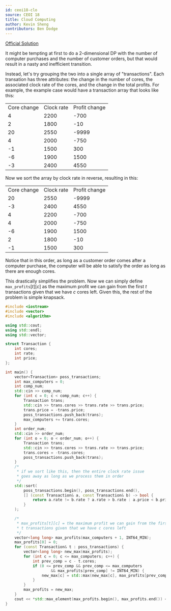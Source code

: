 ```yaml
---
id: ceoi18-clo
source: CEOI 18
title: Cloud Computing
author: Kevin Sheng
contributors: Ben Dodge
---
```


[Official Solution](https://ceoi2018.pl/wp-content/uploads/2018/08/solutions_day1.pdf#page=10)

It might be tempting at first to do a 2-dimensional DP with the number of computer purchases and the number of customer orders, but that would result in a nasty and inefficient transition.

Instead, let's try grouping the two into a single array of "transactions". Each transation has three attributes: the change in the number of cores, the associated clock rate of the cores, and the change in the total profits.
For example, the example case would have a transaction array that looks like this:

<center>
<table className="text-center">
	<tbody>
		<tr>
			<td>Core change</td>
			<td>Clock rate</td>
			<td>Profit change</td>
		</tr>
		<tr>
			<td>4</td>
			<td>2200</td>
			<td>-700</td>
		</tr>
		<tr>
			<td>2</td>
			<td>1800</td>
			<td>-10</td>
		</tr>
		<tr>
			<td>20</td>
			<td>2550</td>
			<td>-9999</td>
		</tr>
		<tr>
			<td>4</td>
			<td>2000</td>
			<td>-750</td>
		</tr>
		<tr>
			<td>-1</td>
			<td>1500</td>
			<td>300</td>
		</tr>
		<tr>
			<td>-6</td>
			<td>1900</td>
			<td>1500</td>
		</tr>
		<tr>
			<td>-3</td>
			<td>2400</td>
			<td>4550</td>
		</tr>
	</tbody>
</table>
</center>

Now we sort the array by clock rate in reverse, resulting in this:

<center>
<table className="text-center">
	<tbody>
		<tr>
			<td>Core change</td>
			<td>Clock rate</td>
			<td>Profit change</td>
		</tr>
		<tr>
			<td>20</td>
			<td>2550</td>
			<td>-9999</td>
		</tr>
		<tr>
			<td>-3</td>
			<td>2400</td>
			<td>4550</td>
		</tr>
		<tr>
			<td>4</td>
			<td>2200</td>
			<td>-700</td>
		</tr>
		<tr>
			<td>4</td>
			<td>2000</td>
			<td>-750</td>
		</tr>
		<tr>
			<td>-6</td>
			<td>1900</td>
			<td>1500</td>
		</tr>
		<tr>
			<td>2</td>
			<td>1800</td>
			<td>-10</td>
		</tr>
		<tr>
			<td>-1</td>
			<td>1500</td>
			<td>300</td>
		</tr>
	</tbody>
</table>
</center>

Notice that in this order, as long as a customer order comes after a computer purchase, the computer will be able to satisfy the order as long as there are enough cores.

This drastically simplifies the problem. Now we can simply define $\texttt{max\_profits}[t][c]$ as the maximum profit we can gain from the first $t$ transactions given that we have $c$ cores left.
Given this, the rest of the problem is simple knapsack.

<LanguageSection>
<CPPSection>

```cpp
#include <iostream>
#include <vector>
#include <algorithm>

using std::cout;
using std::endl;
using std::vector;

struct Transaction {
	int cores;
	int rate;
	int price;
};

int main() {
	vector<Transaction> poss_transactions;
	int max_computers = 0;
	int comp_num;
	std::cin >> comp_num;
	for (int c = 0; c < comp_num; c++) {
		Transaction trans;
		std::cin >> trans.cores >> trans.rate >> trans.price;
		trans.price = -trans.price;
		poss_transactions.push_back(trans);
		max_computers += trans.cores;
	}
	int order_num;
	std::cin >> order_num;
	for (int o = 0; o < order_num; o++) {
		Transaction trans;
		std::cin >> trans.cores >> trans.rate >> trans.price;
		trans.cores = -trans.cores;
		poss_transactions.push_back(trans);
	}
	/*
	 * if we sort like this, then the entire clock rate issue
	 * goes away as long as we process them in order
	 */
	std::sort(
		poss_transactions.begin(), poss_transactions.end(),
		[] (const Transaction& a, const Transaction& b) -> bool {
			return a.rate != b.rate ? a.rate > b.rate : a.price < b.price;
		}
	);

	/*
	 * max_profits[t][c] = the maximum profit we can gain from the first
	 * t transactions given that we have c cores left
	 */
	vector<long long> max_profits(max_computers + 1, INT64_MIN);
	max_profits[0] = 0;
	for (const Transaction& t : poss_transactions) {
		vector<long long> new_max(max_profits);
		for (int c = 0; c <= max_computers; c++) {
			int prev_comp = c - t.cores;
			if (0 <= prev_comp && prev_comp <= max_computers
					&& max_profits[prev_comp] != INT64_MIN) {
				new_max[c] = std::max(new_max[c], max_profits[prev_comp] + t.price);
			}
		}
		max_profits = new_max;
	}
	cout << *std::max_element(max_profits.begin(), max_profits.end()) << endl;
}
```

</CPPSection>
</LanguageSection>
